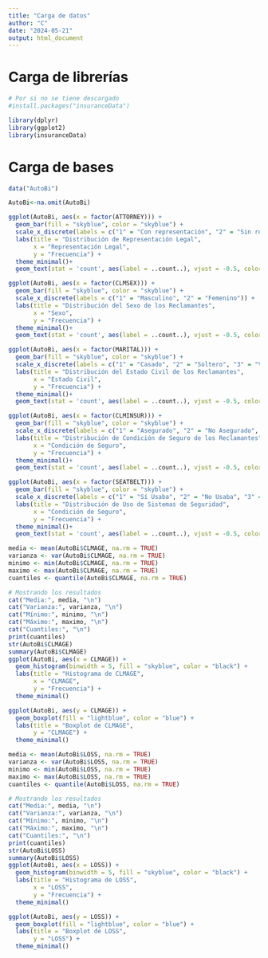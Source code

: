 ```yaml
---
title: "Carga de datos"
author: "C"
date: "2024-05-21"
output: html_document
---
```


# Carga de librerías
```r
# Por si no se tiene descargado
#install.packages("insuranceData")

library(dplyr)
library(ggplot2)
library(insuranceData)

```


# Carga de bases
```r
data("AutoBi")
```


```r
AutoBi<-na.omit(AutoBi)
```


```r
ggplot(AutoBi, aes(x = factor(ATTORNEY))) +
  geom_bar(fill = "skyblue", color = "skyblue") +
  scale_x_discrete(labels = c("1" = "Con representación", "2" = "Sin representación")) +
  labs(title = "Distribución de Representación Legal",
       x = "Representación Legal",
       y = "Frecuencia") +
  theme_minimal()+
  geom_text(stat = 'count', aes(label = ..count..), vjust = -0.5, color = "black")
```

```r
ggplot(AutoBi, aes(x = factor(CLMSEX))) +
  geom_bar(fill = "skyblue", color = "skyblue") +
  scale_x_discrete(labels = c("1" = "Masculino", "2" = "Femenino")) +
  labs(title = "Distribución del Sexo de los Reclamantes",
       x = "Sexo",
       y = "Frecuencia") +
  theme_minimal()+
  geom_text(stat = 'count', aes(label = ..count..), vjust = -0.5, color = "black")
```

```r
ggplot(AutoBi, aes(x = factor(MARITAL))) +
  geom_bar(fill = "skyblue", color = "skyblue") +
  scale_x_discrete(labels = c("1" = "Casado", "2" = "Soltero", "3" = "Viudo", "4" = "Divorciado")) +
  labs(title = "Distribución del Estado Civil de los Reclamantes",
       x = "Estado Civil",
       y = "Frecuencia") +
  theme_minimal()+
  geom_text(stat = 'count', aes(label = ..count..), vjust = -0.5, color = "black")
```

```r
ggplot(AutoBi, aes(x = factor(CLMINSUR))) +
  geom_bar(fill = "skyblue", color = "skyblue") +
  scale_x_discrete(labels = c("1" = "Asegurado", "2" = "No Asegurado", "3" = "No Aplica")) +
  labs(title = "Distribución de Condición de Seguro de los Reclamantes",
       x = "Condición de Seguro",
       y = "Frecuencia") +
  theme_minimal()+
  geom_text(stat = 'count', aes(label = ..count..), vjust = -0.5, color = "black")
```

```r
ggplot(AutoBi, aes(x = factor(SEATBELT))) +
  geom_bar(fill = "skyblue", color = "skyblue") +
  scale_x_discrete(labels = c("1" = "Sí Usaba", "2" = "No Usaba", "3" = "No Aplica")) +
  labs(title = "Distribución de Uso de Sistemas de Seguridad",
       x = "Condición de Seguro",
       y = "Frecuencia") +
  theme_minimal()+
  geom_text(stat = 'count', aes(label = ..count..), vjust = -0.5, color = "black")
```

```r
media <- mean(AutoBi$CLMAGE, na.rm = TRUE)
varianza <- var(AutoBi$CLMAGE, na.rm = TRUE)
minimo <- min(AutoBi$CLMAGE, na.rm = TRUE)
maximo <- max(AutoBi$CLMAGE, na.rm = TRUE)
cuantiles <- quantile(AutoBi$CLMAGE, na.rm = TRUE)

# Mostrando los resultados
cat("Media:", media, "\n")
cat("Varianza:", varianza, "\n")
cat("Mínimo:", minimo, "\n")
cat("Máximo:", maximo, "\n")
cat("Cuantiles:", "\n")
print(cuantiles)
str(AutoBi$CLMAGE)
summary(AutoBi$CLMAGE)
ggplot(AutoBi, aes(x = CLMAGE)) +
  geom_histogram(binwidth = 5, fill = "skyblue", color = "black") +
  labs(title = "Histograma de CLMAGE",
       x = "CLMAGE",
       y = "Frecuencia") +
  theme_minimal()

ggplot(AutoBi, aes(y = CLMAGE)) +
  geom_boxplot(fill = "lightblue", color = "blue") +
  labs(title = "Boxplot de CLMAGE",
       y = "CLMAGE") +
  theme_minimal()
```

```r
media <- mean(AutoBi$LOSS, na.rm = TRUE)
varianza <- var(AutoBi$LOSS, na.rm = TRUE)
minimo <- min(AutoBi$LOSS, na.rm = TRUE)
maximo <- max(AutoBi$LOSS, na.rm = TRUE)
cuantiles <- quantile(AutoBi$LOSS, na.rm = TRUE)

# Mostrando los resultados
cat("Media:", media, "\n")
cat("Varianza:", varianza, "\n")
cat("Mínimo:", minimo, "\n")
cat("Máximo:", maximo, "\n")
cat("Cuantiles:", "\n")
print(cuantiles)
str(AutoBi$LOSS)
summary(AutoBi$LOSS)
ggplot(AutoBi, aes(x = LOSS)) +
  geom_histogram(binwidth = 5, fill = "skyblue", color = "black") +
  labs(title = "Histograma de LOSS",
       x = "LOSS",
       y = "Frecuencia") +
  theme_minimal()

ggplot(AutoBi, aes(y = LOSS)) +
  geom_boxplot(fill = "lightblue", color = "blue") +
  labs(title = "Boxplot de LOSS",
       y = "LOSS") +
  theme_minimal()
```

